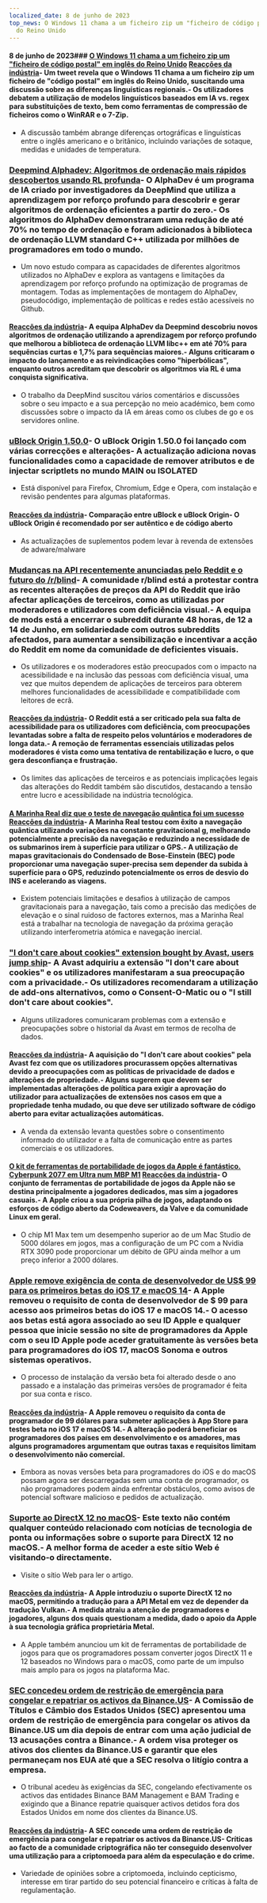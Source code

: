 ```yaml
---
localized_date: 8 de junho de 2023
top_news: O Windows 11 chama a um ficheiro zip um "ficheiro de código postal" em inglês
  do Reino Unido
---
```




<CallToAction />

<Steps>

#### 8 de junho de 2023### [O Windows 11 chama a um ficheiro zip um "ficheiro de código postal" em inglês do Reino Unido](https://twitter.com/JymFox/status/1665799627377975300) [Reacções da indústria](http://news.ycombinator.com/item?id=36231313)- Um tweet revela que o Windows 11 chama a um ficheiro zip um ficheiro de "código postal" em inglês do Reino Unido, suscitando uma discussão sobre as diferenças linguísticas regionais.- Os utilizadores debatem a utilização de modelos linguísticos baseados em IA vs. regex para substituições de texto, bem como ferramentas de compressão de ficheiros como o WinRAR e o 7-Zip.

- A discussão também abrange diferenças ortográficas e linguísticas entre o inglês americano e o britânico, incluindo variações de sotaque, medidas e unidades de temperatura.

### [Deepmind Alphadev: Algoritmos de ordenação mais rápidos descobertos usando RL profunda](https://www.nature.com/articles/s41586-023-06004-9)- O AlphaDev é um programa de IA criado por investigadores da DeepMind que utiliza a aprendizagem por reforço profundo para descobrir e gerar algoritmos de ordenação eficientes a partir do zero.- Os algoritmos do AlphaDev demonstraram uma redução de até 70% no tempo de ordenação e foram adicionados à biblioteca de ordenação LLVM standard C++ utilizada por milhões de programadores em todo o mundo.

- Um novo estudo compara as capacidades de diferentes algoritmos utilizados no AlphaDev e explora as vantagens e limitações da aprendizagem por reforço profundo na optimização de programas de montagem. Todas as implementações de montagem do AlphaDev, pseudocódigo, implementação de políticas e redes estão acessíveis no Github.

#### [Reacções da indústria](http://news.ycombinator.com/item?id=36228125)- A equipa AlphaDev da Deepmind descobriu novos algoritmos de ordenação utilizando a aprendizagem por reforço profundo que melhorou a biblioteca de ordenação LLVM libc++ em até 70% para sequências curtas e 1,7% para sequências maiores.- Alguns criticaram o impacto do lançamento e as reivindicações como "hiperbólicas", enquanto outros acreditam que descobrir os algoritmos via RL é uma conquista significativa.

- O trabalho da DeepMind suscitou vários comentários e discussões sobre o seu impacto e a sua percepção no meio académico, bem como discussões sobre o impacto da IA em áreas como os clubes de go e os servidores online.

### [uBlock Origin 1.50.0](https://github.com/gorhill/uBlock/releases/tag/1.50.0)- O uBlock Origin 1.50.0 foi lançado com várias correcções e alterações- A actualização adiciona novas funcionalidades como a capacidade de remover atributos e de injectar scriptlets no mundo MAIN ou ISOLATED

- Está disponível para Firefox, Chromium, Edge e Opera, com instalação e revisão pendentes para algumas plataformas.

#### [Reacções da indústria](http://news.ycombinator.com/item?id=36227411)- Comparação entre uBlock e uBlock Origin- O uBlock Origin é recomendado por ser autêntico e de código aberto

- As actualizações de suplementos podem levar à revenda de extensões de adware/malware

### [Mudanças na API recentemente anunciadas pelo Reddit e o futuro do /r/blind](https://old.reddit.com/r/Blind/comments/13zr8h2/reddits_recently_announced_api_changes_and_the/)- A comunidade r/blind está a protestar contra as recentes alterações de preços da API do Reddit que irão afectar aplicações de terceiros, como as utilizadas por moderadores e utilizadores com deficiência visual.- A equipa de mods está a encerrar o subreddit durante 48 horas, de 12 a 14 de Junho, em solidariedade com outros subreddits afectados, para aumentar a sensibilização e incentivar a acção do Reddit em nome da comunidade de deficientes visuais.

- Os utilizadores e os moderadores estão preocupados com o impacto na acessibilidade e na inclusão das pessoas com deficiência visual, uma vez que muitos dependem de aplicações de terceiros para obterem melhores funcionalidades de acessibilidade e compatibilidade com leitores de ecrã.

#### [Reacções da indústria](http://news.ycombinator.com/item?id=36231016)- O Reddit está a ser criticado pela sua falta de acessibilidade para os utilizadores com deficiência, com preocupações levantadas sobre a falta de respeito pelos voluntários e moderadores de longa data.- A remoção de ferramentas essenciais utilizadas pelos moderadores é vista como uma tentativa de rentabilização e lucro, o que gera desconfiança e frustração.

- Os limites das aplicações de terceiros e as potenciais implicações legais das alterações do Reddit também são discutidos, destacando a tensão entre lucro e acessibilidade na indústria tecnológica.

#### [A Marinha Real diz que o teste de navegação quântica foi um sucesso](https://thequantuminsider.com/2023/06/06/royal-navy-says-quantum-navigation-test-a-success/) [Reacções da indústria](http://news.ycombinator.com/item?id=36222625)- A Marinha Real testou com êxito a navegação quântica utilizando variações na constante gravitacional g, melhorando potencialmente a precisão da navegação e reduzindo a necessidade de os submarinos irem à superfície para utilizar o GPS.- A utilização de mapas gravitacionais do Condensado de Bose-Einstein (BEC) pode proporcionar uma navegação super-precisa sem depender da subida à superfície para o GPS, reduzindo potencialmente os erros de desvio do INS e acelerando as viagens.

- Existem potenciais limitações e desafios à utilização de campos gravitacionais para a navegação, tais como a precisão das medições de elevação e o sinal ruidoso de factores externos, mas a Marinha Real está a trabalhar na tecnologia de navegação da próxima geração utilizando interferometria atómica e navegação inercial.

### ["I don't care about cookies" extension bought by Avast, users jump ship](https://addons.mozilla.org/en-US/firefox/addon/i-dont-care-about-cookies/reviews/?score=1&utm_content=addons-manager-reviews-link&utm_medium=firefox-browser&utm_source=firefox-browser)- A Avast adquiriu a extensão "I don't care about cookies" e os utilizadores manifestaram a sua preocupação com a privacidade.- Os utilizadores recomendaram a utilização de add-ons alternativos, como o Consent-O-Matic ou o "I still don't care about cookies".

- Alguns utilizadores comunicaram problemas com a extensão e preocupações sobre o historial da Avast em termos de recolha de dados.

#### [Reacções da indústria](http://news.ycombinator.com/item?id=36233068)- A aquisição do "I don't care about cookies" pela Avast fez com que os utilizadores procurassem opções alternativas devido a preocupações com as políticas de privacidade de dados e alterações de propriedade.- Alguns sugerem que devem ser implementadas alterações de política para exigir a aprovação do utilizador para actualizações de extensões nos casos em que a propriedade tenha mudado, ou que deve ser utilizado software de código aberto para evitar actualizações automáticas.

- A venda da extensão levanta questões sobre o consentimento informado do utilizador e a falta de comunicação entre as partes comerciais e os utilizadores.

#### [O kit de ferramentas de portabilidade de jogos da Apple é fantástico. Cyberpunk 2077 em Ultra num MBP M1](https://twitter.com/isaacmarovitz/status/1666209780031971341) [Reacções da indústria](http://news.ycombinator.com/item?id=36223927)- O conjunto de ferramentas de portabilidade de jogos da Apple não se destina principalmente a jogadores dedicados, mas sim a jogadores casuais.- A Apple criou a sua própria pilha de jogos, adaptando os esforços de código aberto da Codeweavers, da Valve e da comunidade Linux em geral.

- O chip M1 Max tem um desempenho superior ao de um Mac Studio de 5000 dólares em jogos, mas a configuração de um PC com a Nvidia RTX 3090 pode proporcionar um débito de GPU ainda melhor a um preço inferior a 2000 dólares.

### [Apple remove exigência de conta de desenvolvedor de US$ 99 para os primeiros betas do iOS 17 e macOS 14](https://arstechnica.com/gadgets/2023/06/how-to-install-ios-17-and-macos-14-developer-betas-now-that-anyone-can-do-it/)- A Apple removeu o requisito de conta de desenvolvedor de $ 99 para acesso aos primeiros betas do iOS 17 e macOS 14.- O acesso aos betas está agora associado ao seu ID Apple e qualquer pessoa que inicie sessão no site de programadores da Apple com o seu ID Apple pode aceder gratuitamente às versões beta para programadores do iOS 17, macOS Sonoma e outros sistemas operativos.

- O processo de instalação da versão beta foi alterado desde o ano passado e a instalação das primeiras versões de programador é feita por sua conta e risco.

#### [Reacções da indústria](http://news.ycombinator.com/item?id=36230839)- A Apple removeu o requisito da conta de programador de 99 dólares para submeter aplicações à App Store para testes beta no iOS 17 e macOS 14.- A alteração poderá beneficiar os programadores dos países em desenvolvimento e os amadores, mas alguns programadores argumentam que outras taxas e requisitos limitam o desenvolvimento não comercial.

- Embora as novas versões beta para programadores do iOS e do macOS possam agora ser descarregadas sem uma conta de programador, os não programadores podem ainda enfrentar obstáculos, como avisos de potencial software malicioso e pedidos de actualização.

### [Suporte ao DirectX 12 no macOS](https://twitter.com/andytizer/status/1666131239575728130)- Este texto não contém qualquer conteúdo relacionado com notícias de tecnologia de ponta ou informações sobre o suporte para DirectX 12 no macOS.- A melhor forma de aceder a este sítio Web é visitando-o directamente.

- Visite o sítio Web para ler o artigo.

#### [Reacções da indústria](http://news.ycombinator.com/item?id=36222266)- A Apple introduziu o suporte DirectX 12 no macOS, permitindo a tradução para a API Metal em vez de depender da tradução Vulkan.- A medida atraiu a atenção de programadores e jogadores, alguns dos quais questionam a medida, dado o apoio da Apple à sua tecnologia gráfica proprietária Metal.

- A Apple também anunciou um kit de ferramentas de portabilidade de jogos para que os programadores possam converter jogos DirectX 11 e 12 baseados no Windows para o macOS, como parte de um impulso mais amplo para os jogos na plataforma Mac.

### [SEC concedeu ordem de restrição de emergência para congelar e repatriar os activos da Binance.US](https://www.kitco.com/news/2023-06-07/SEC-granted-emergency-restraining-order-to-freeze-repatriate-Binance-US-assets.html)- A Comissão de Títulos e Câmbio dos Estados Unidos (SEC) apresentou uma ordem de restrição de emergência para congelar os ativos da Binance.US um dia depois de entrar com uma ação judicial de 13 acusações contra a Binance.- A ordem visa proteger os ativos dos clientes da Binance.US e garantir que eles permaneçam nos EUA até que a SEC resolva o litígio contra a empresa.

- O tribunal acedeu às exigências da SEC, congelando efectivamente os activos das entidades Binance BAM Management e BAM Trading e exigindo que a Binance repatrie quaisquer activos detidos fora dos Estados Unidos em nome dos clientes da Binance.US.

#### [Reacções da indústria](http://news.ycombinator.com/item?id=36235143)- A SEC concede uma ordem de restrição de emergência para congelar e repatriar os activos da Binance.US- Críticas ao facto de a comunidade criptográfica não ter conseguido desenvolver uma utilização para a criptomoeda para além da especulação e do crime.

- Variedade de opiniões sobre a criptomoeda, incluindo cepticismo, interesse em tirar partido do seu potencial financeiro e críticas à falta de regulamentação.

</Steps>
